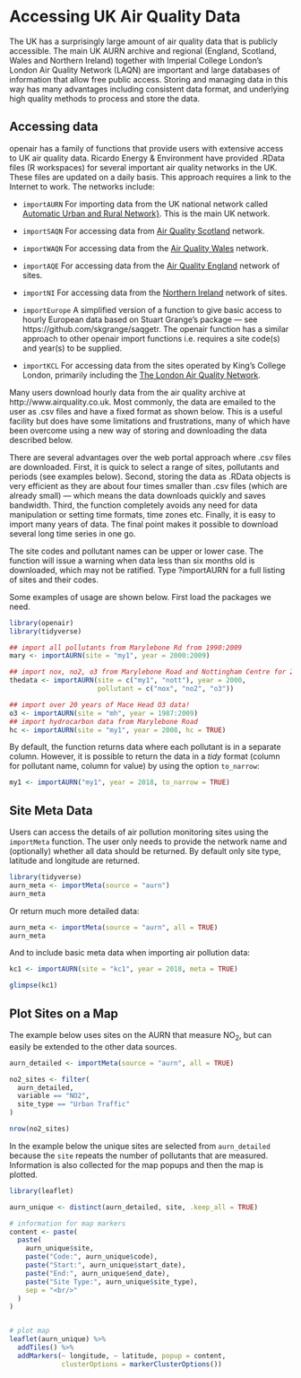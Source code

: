 # Accessing UK Air Quality Data {#sec:importAURN}

The UK has a surprisingly large amount of air quality data that is publicly accessible. The main UK AURN archive and regional (England, Scotland, Wales and Northern Ireland) together with
Imperial College London's London Air Quality Network (LAQN) are 
important and large databases of information that allow free public
access. Storing and managing data in this way has many advantages
including consistent data format, and underlying high quality methods
to process and store the data.

## Accessing data

[openair]{.pkg} has a family of functions that provide users with extensive
access to UK air quality data. Ricardo Energy \& Environment have
provided .RData files (R workspaces) for several important air quality
networks in the UK. These files are updated on a daily basis. This
approach requires a link to the Internet to work. The networks include:

-  `importAURN` For importing data from the UK national
  network called
  [Automatic Urban and Rural Network}](https://uk-air.defra.gov.uk/networks/network-info?view=aurn). This is the main UK network.
  
- `importSAQN` For accessing data from
  [Air Quality Scotland](http://www.scottishairquality.scot/)
  network.  
  
-  `importWAQN` For accessing data from the
  [Air Quality Wales](https://airquality.gov.wales/) network. 
  
-  `importAQE` For accessing data from the
  [Air Quality England](https://www.airqualityengland.co.uk/)
  network of sites. 

-  `importNI` For accessing data from the
  [Northern Ireland](https://www.airqualityni.co.uk)
  network of sites. 

- `importEurope` A simplified version of a function to give
  basic access to hourly European data based on Stuart Grange's
  \cd{saqgetr} package --- see
  https://github.com/skgrange/saqgetr. The [openair]{.pkg} function has
  a similar approach to other [openair]{.pkg} import functions i.e. requires
  a site code(s) and year(s) to be supplied.
  
-  `importKCL` For accessing data from the sites operated by
  King's College London, primarily including the
  [The London Air Quality Network](https://www.londonair.org.uk/LondonAir/Default.aspx). 


Many users download hourly data from the air quality archive at
http://www.airquality.co.uk. Most commonly, the data are emailed
to the user as .csv files and have a fixed format as shown below. This
is a useful facility but does have some limitations and frustrations,
many of which have been overcome using a new way of storing and
downloading the data described below.

There are several advantages over the web portal approach where .csv
files are downloaded. First, it is quick to select a range of sites,
pollutants and periods (see examples below). Second, storing the data
as .RData objects is very efficient as they are about four times
smaller than .csv files (which are already small) --- which means the
data downloads quickly and saves bandwidth. Third, the function
completely avoids any need for data manipulation or setting time
formats, time zones etc. Finally, it is easy to import many years of
data. The final point makes it possible to download several long time
series in one go.

The site codes and pollutant names can be upper or lower case. The
function will issue a warning when data less than six months old is
downloaded, which may not be ratified. Type ?importAURN for a full
listing of sites and their codes.

Some examples of usage are shown below. First load the packages we need.

```r
library(openair)
library(tidyverse)
```


```r
## import all pollutants from Marylebone Rd from 1990:2009
mary <- importAURN(site = "my1", year = 2000:2009)

## import nox, no2, o3 from Marylebone Road and Nottingham Centre for 2000
thedata <- importAURN(site = c("my1", "nott"), year = 2000,
                      pollutant = c("nox", "no2", "o3"))

## import over 20 years of Mace Head O3 data!
o3 <- importAURN(site = "mh", year = 1987:2009)
## import hydrocarbon data from Marylebone Road
hc <- importAURN(site = "my1", year = 2008, hc = TRUE)
```

By default, the function returns data where each pollutant is in a
separate column. However, it is possible to return the data in a
*tidy* format (column for pollutant name, column for value) by
using the option `to_narrow`:

```r
my1 <- importAURN("my1", year = 2018, to_narrow = TRUE)
``` 


## Site Meta Data

Users can access the details of air pollution monitoring sites using
the `importMeta` function. The user only needs to provide the
network name and (optionally) whether all data should be returned. By
default only site type, latitude and longitude are returned.

```r
library(tidyverse) 
aurn_meta <- importMeta(source = "aurn")
aurn_meta
```

Or return much more detailed data:

```r
aurn_meta <- importMeta(source = "aurn", all = TRUE) 
aurn_meta
```

And to include basic meta data when importing air pollution data:

```r
kc1 <- importAURN(site = "kc1", year = 2018, meta = TRUE)

glimpse(kc1)
``` 

## Plot Sites on a Map

The example below uses sites on the AURN that measure NO~2~, but can easily be extended to the other data sources.

```r
aurn_detailed <- importMeta(source = "aurn", all = TRUE)

no2_sites <- filter(
  aurn_detailed,
  variable == "NO2",
  site_type == "Urban Traffic"
)

nrow(no2_sites)
```

In the example below the unique sites are selected from
`aurn_detailed` because the `site` repeats the number of pollutants
that are measured. Information is also collected for the map popups
and then the map is plotted.

```r
library(leaflet)

aurn_unique <- distinct(aurn_detailed, site, .keep_all = TRUE)

# information for map markers
content <- paste(
  paste(
    aurn_unique$site,
    paste("Code:", aurn_unique$code),
    paste("Start:", aurn_unique$start_date),
    paste("End:", aurn_unique$end_date),
    paste("Site Type:", aurn_unique$site_type),
    sep = "<br/>"
  )
)


# plot map
leaflet(aurn_unique) %>%
  addTiles() %>%
  addMarkers(~ longitude, ~ latitude, popup = content,
             clusterOptions = markerClusterOptions())
```

